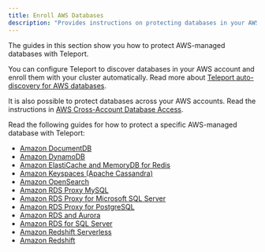 ```yaml
---
title: Enroll AWS Databases
description: "Provides instructions on protecting databases in your AWS-managed infrastructure with Teleport."
---
```


The guides in this section show you how to protect AWS-managed databases with
Teleport.

You can configure Teleport to discover databases in your AWS account and enroll
them with your cluster automatically. Read more about [Teleport auto-discovery
for AWS databases](../auto-discovery/databases.mdx).

It is also possible to protect databases across your AWS accounts. Read the
instructions in [AWS Cross-Account Database
Access](./enroll-aws-databases/aws-cross-account.mdx).

Read the following guides for how to protect a specific AWS-managed database
with Teleport:

- [Amazon DocumentDB](./enroll-aws-databases/aws-docdb.mdx)
- [Amazon DynamoDB](./enroll-aws-databases/aws-dynamodb.mdx)
- [Amazon ElastiCache and MemoryDB for Redis](./enroll-aws-databases/redis-aws.mdx)
- [Amazon Keyspaces (Apache Cassandra)](./enroll-aws-databases/aws-cassandra-keyspaces.mdx)
- [Amazon OpenSearch](./enroll-aws-databases/aws-opensearch.mdx)
- [Amazon RDS Proxy MySQL](./enroll-aws-databases/rds-proxy-mysql.mdx)
- [Amazon RDS Proxy for Microsoft SQL Server](./enroll-aws-databases/rds-proxy-sqlserver.mdx)
- [Amazon RDS Proxy for PostgreSQL](./enroll-aws-databases/rds-proxy-postgres.mdx)
- [Amazon RDS and Aurora](./enroll-aws-databases/rds.mdx)
- [Amazon RDS for SQL Server](./enroll-aws-databases/sql-server-ad.mdx)
- [Amazon Redshift Serverless](./enroll-aws-databases/redshift-serverless.mdx)
- [Amazon Redshift](./enroll-aws-databases/postgres-redshift.mdx)
